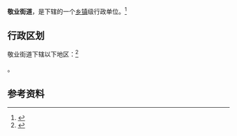 {{中国乡级行政区
|景观照片文件名 = 
|景观照片描述 = 
|汉语拼音 = 
|其他语言 = 
|其他语言名称 = 
|旧称 = 
|地名出处 = 
|位置图文件名 = 
|位置图描述 = 
|自定义图片= 
|建置时间 = 
|政府驻地 = 
|毗邻 = 
|总面积 = 
|总人口 = 
|总人口年份 = 
|户籍人口 = 
|户籍人口年份 = 
|常住人口 = 
|常住人口年份 = 
|人口密度 = 
|GDP = 
|GDP年份 = 
|邮政编码 = 
|电话区号 = 416
|官方网站 = 
|网站名称 = 
|21/07/02/004/000}}

'''敬业街道'''，是{{PRC admin/fullname|21/07/02/004/000|3}}下辖的一个[[乡镇|乡镇]]级行政单位。<ref>{{PRC admin/ref sgc|{{PRC admin/parent|21/07/02/004/000}}}}</ref>

== 行政区划 ==

敬业街道下辖以下地区：<ref>{{PRC admin/ref sgc|21/07/02/004/000}}</ref>

{{PRC admin/children|21/07/02/004/000}}。

== 参考资料 ==

{{reflist}}

{{行政区划小作品}}
{{PRC admin/navcat|21/07/02/004/000}}